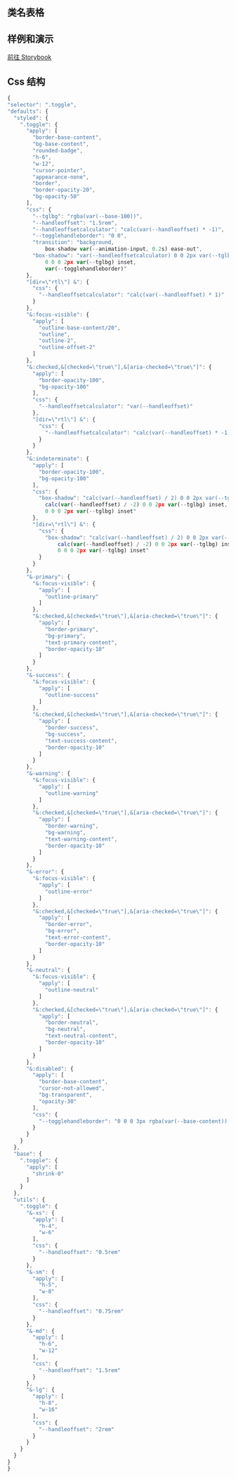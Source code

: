 
## 类名表格

<CssTable name="toggle" />

## 样例和演示

[前往 Storybook](https://story.ui.icebreaker.top/?path=/docs/data-entry-toggle--docs)

## Css 结构

```js
{
"selector": ".toggle",
"defaults": {
  "styled": {
    ".toggle": {
      "apply": [
        "border-base-content",
        "bg-base-content",
        "rounded-badge",
        "h-6",
        "w-12",
        "cursor-pointer",
        "appearance-none",
        "border",
        "border-opacity-20",
        "bg-opacity-50"
      ],
      "css": {
        "--tglbg": "rgba(var(--base-100))",
        "--handleoffset": "1.5rem",
        "--handleoffsetcalculator": "calc(var(--handleoffset) * -1)",
        "--togglehandleborder": "0 0",
        "transition": "background,
            box-shadow var(--animation-input, 0.2s) ease-out",
        "box-shadow": "var(--handleoffsetcalculator) 0 0 2px var(--tglbg) inset,
            0 0 0 2px var(--tglbg) inset,
            var(--togglehandleborder)"
      },
      "[dir=\"rtl\"] &": {
        "css": {
          "--handleoffsetcalculator": "calc(var(--handleoffset) * 1)"
        }
      },
      "&:focus-visible": {
        "apply": [
          "outline-base-content/20",
          "outline",
          "outline-2",
          "outline-offset-2"
        ]
      },
      "&:checked,&[checked=\"true\"],&[aria-checked=\"true\"]": {
        "apply": [
          "border-opacity-100",
          "bg-opacity-100"
        ],
        "css": {
          "--handleoffsetcalculator": "var(--handleoffset)"
        },
        "[dir=\"rtl\"] &": {
          "css": {
            "--handleoffsetcalculator": "calc(var(--handleoffset) * -1)"
          }
        }
      },
      "&:indeterminate": {
        "apply": [
          "border-opacity-100",
          "bg-opacity-100"
        ],
        "css": {
          "box-shadow": "calc(var(--handleoffset) / 2) 0 0 2px var(--tglbg) inset,
            calc(var(--handleoffset) / -2) 0 0 2px var(--tglbg) inset,
            0 0 0 2px var(--tglbg) inset"
        },
        "[dir=\"rtl\"] &": {
          "css": {
            "box-shadow": "calc(var(--handleoffset) / 2) 0 0 2px var(--tglbg) inset,
                calc(var(--handleoffset) / -2) 0 0 2px var(--tglbg) inset,
                0 0 0 2px var(--tglbg) inset"
          }
        }
      },
      "&-primary": {
        "&:focus-visible": {
          "apply": [
            "outline-primary"
          ]
        },
        "&:checked,&[checked=\"true\"],&[aria-checked=\"true\"]": {
          "apply": [
            "border-primary",
            "bg-primary",
            "text-primary-content",
            "border-opacity-10"
          ]
        }
      },
      "&-success": {
        "&:focus-visible": {
          "apply": [
            "outline-success"
          ]
        },
        "&:checked,&[checked=\"true\"],&[aria-checked=\"true\"]": {
          "apply": [
            "border-success",
            "bg-success",
            "text-success-content",
            "border-opacity-10"
          ]
        }
      },
      "&-warning": {
        "&:focus-visible": {
          "apply": [
            "outline-warning"
          ]
        },
        "&:checked,&[checked=\"true\"],&[aria-checked=\"true\"]": {
          "apply": [
            "border-warning",
            "bg-warning",
            "text-warning-content",
            "border-opacity-10"
          ]
        }
      },
      "&-error": {
        "&:focus-visible": {
          "apply": [
            "outline-error"
          ]
        },
        "&:checked,&[checked=\"true\"],&[aria-checked=\"true\"]": {
          "apply": [
            "border-error",
            "bg-error",
            "text-error-content",
            "border-opacity-10"
          ]
        }
      },
      "&-neutral": {
        "&:focus-visible": {
          "apply": [
            "outline-neutral"
          ]
        },
        "&:checked,&[checked=\"true\"],&[aria-checked=\"true\"]": {
          "apply": [
            "border-neutral",
            "bg-neutral",
            "text-neutral-content",
            "border-opacity-10"
          ]
        }
      },
      "&:disabled": {
        "apply": [
          "border-base-content",
          "cursor-not-allowed",
          "bg-transparent",
          "opacity-30"
        ],
        "css": {
          "--togglehandleborder": "0 0 0 3px rgba(var(--base-content)) inset, var(--handleoffsetcalculator) 0 0 3px rgba(var(--base-content)) inset"
        }
      }
    }
  },
  "base": {
    ".toggle": {
      "apply": [
        "shrink-0"
      ]
    }
  },
  "utils": {
    ".toggle": {
      "&-xs": {
        "apply": [
          "h-4",
          "w-6"
        ],
        "css": {
          "--handleoffset": "0.5rem"
        }
      },
      "&-sm": {
        "apply": [
          "h-5",
          "w-8"
        ],
        "css": {
          "--handleoffset": "0.75rem"
        }
      },
      "&-md": {
        "apply": [
          "h-6",
          "w-12"
        ],
        "css": {
          "--handleoffset": "1.5rem"
        }
      },
      "&-lg": {
        "apply": [
          "h-8",
          "w-16"
        ],
        "css": {
          "--handleoffset": "2rem"
        }
      }
    }
  }
}
}
```